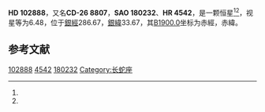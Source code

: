 {{Starbox begin
| name = HD 102888
}}
{{Starbox observe
| epoch = [[J2000.0|J2000.0]]
| constell = {{星座名待查}}<ref name=SIMBAD>{{cite web
 | url=http://simbad.u-strasbg.fr/simbad/sim-id?Ident=HR+4542
 | title =Pulsating variable Star
 | publisher=Centre de Données astronomiques de Strasbourg
 | work=SIMBAD
 | accessdate=2012-07-13}}</ref><ref name=DATA>{{cite web
 | url=http://vizier.u-strasbg.fr/viz-bin/VizieR-5?-out.add=.&-source=5050&-corr=PK=HR&-out.max=9999&HR=4542
 | title=VizieR Detailed Page
 | accessdate=2012-07-13
 | archive-date=2016-03-05
 | archive-url=https://web.archive.org/web/20160305002308/http://vizier.u-strasbg.fr/viz-bin/VizieR-5?-out.add=.&-source=5050&-corr=PK=HR&-out.max=9999&HR=4542
 | dead-url=no
 }}</ref>
| 星官 = 
| ra = {{RA|11|50|37.1}}<ref name=SIMBAD /><ref name=DATA />
| dec = {{DEC|-27|16|40}}<ref name=SIMBAD /><ref name=DATA />
| appmag_v = 6.48<ref name=SIMBAD /><ref name=DATA />
}}
{{Starbox character
| class = G8III<ref name=SIMBAD /><ref name=DATA />
| b-v = 0.98<ref name=SIMBAD /><ref name=DATA />
| u-b = <ref name=SIMBAD /><ref name=DATA />
| r-i = <ref name=SIMBAD /><ref name=DATA />
| variable = 
}}
{{Starbox astrometry
| radial_v = 
| prop_mo_ra = -3
| parallax = 
| p_error = 
}}
{{Starbox catalog
| names =CD-26 8807，[[SAO星表|SAO]] 180232，[[HD星表|HD]] 102888，[[HR星表|HR]] 4542}}
{{Starbox reference |Simbad=HR+4542}}
{{Starbox end}}

'''HD 102888'''，又名'''CD-26 8807'''，'''SAO 180232'''、'''HR 4542'''，是一颗恒星<ref name=SIMBAD /><ref name=DATA />，视星等为6.48，位于[[銀道座標系|銀經]]286.67，[[銀道座標系|銀緯]]33.67，其[[B1900.0|B1900.0]]坐标为赤經{{RA|11|45|33.9}}，赤緯{{DEC|-26|33.67|19}}。

== 参考文献 ==
{{reflist}}

{{star-stub}}

[[Category:HD和HDE天體|102888]]
[[Category:HR天體|4542]]
[[Category:SAO天體|180232]]
[[Category:长蛇座|Category:长蛇座]]